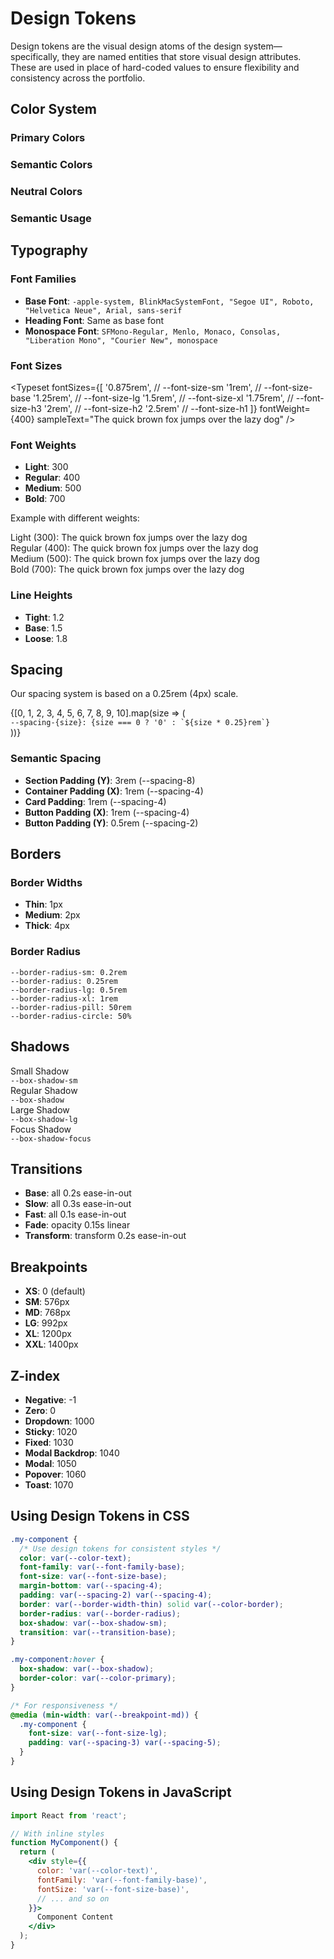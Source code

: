 
<Meta title="Design System/Design Tokens" />

# Design Tokens

Design tokens are the visual design atoms of the design system—specifically, they are named entities that store visual design attributes. These are used in place of hard-coded values to ensure flexibility and consistency across the portfolio.

## Color System

### Primary Colors

<ColorPalette>
  <ColorItem 
    title="Primary Colors" 
    subtitle="Main brand colors"
    colors={{ 
      'Primary': 'var(--color-primary)',
      'Primary Light': 'var(--color-primary-light)',
      'Primary Dark': 'var(--color-primary-dark)',
    }} 
  />
  <ColorItem 
    title="Secondary Colors" 
    subtitle="Supporting colors"
    colors={{ 
      'Secondary': 'var(--color-secondary)',
      'Secondary Light': 'var(--color-secondary-light)',
      'Secondary Dark': 'var(--color-secondary-dark)',
      'Accent': 'var(--color-accent)',
    }} 
  />
</ColorPalette>

### Semantic Colors

<ColorPalette>
  <ColorItem 
    title="Semantic Colors" 
    subtitle="Colors with specific meanings"
    colors={{ 
      'Success': 'var(--color-success)',
      'Info': 'var(--color-info)',
      'Warning': 'var(--color-warning)',
      'Danger': 'var(--color-danger)',
    }} 
  />
</ColorPalette>

### Neutral Colors

<ColorPalette>
  <ColorItem 
    title="Gray Scale" 
    subtitle="Neutral colors for text, backgrounds, and borders"
    colors={{ 
      'White': 'var(--color-white)',
      'Gray 100': 'var(--color-gray-100)',
      'Gray 200': 'var(--color-gray-200)',
      'Gray 300': 'var(--color-gray-300)',
      'Gray 400': 'var(--color-gray-400)',
      'Gray 500': 'var(--color-gray-500)',
      'Gray 600': 'var(--color-gray-600)',
      'Gray 700': 'var(--color-gray-700)',
      'Gray 800': 'var(--color-gray-800)',
      'Gray 900': 'var(--color-gray-900)',
      'Black': 'var(--color-black)',
    }} 
  />
</ColorPalette>

### Semantic Usage

<ColorPalette>
  <ColorItem 
    title="Semantic Usage" 
    subtitle="Contextual color usage"
    colors={{ 
      'Text': 'var(--color-text)',
      'Text Muted': 'var(--color-text-muted)',
      'Link': 'var(--color-link)',
      'Link Hover': 'var(--color-link-hover)',
      'Border': 'var(--color-border)',
      'Background': 'var(--color-background)',
      'Background Alt': 'var(--color-background-alt)',
      'Background Muted': 'var(--color-background-muted)',
    }} 
  />
</ColorPalette>

## Typography

### Font Families

- **Base Font**: `-apple-system, BlinkMacSystemFont, "Segoe UI", Roboto, "Helvetica Neue", Arial, sans-serif`
- **Heading Font**: Same as base font
- **Monospace Font**: `SFMono-Regular, Menlo, Monaco, Consolas, "Liberation Mono", "Courier New", monospace`

### Font Sizes

<Typeset
  fontSizes={[
    '0.875rem', // --font-size-sm
    '1rem',     // --font-size-base
    '1.25rem',  // --font-size-lg
    '1.5rem',   // --font-size-xl
    '1.75rem',  // --font-size-h3
    '2rem',     // --font-size-h2
    '2.5rem'    // --font-size-h1
  ]}
  fontWeight={400}
  sampleText="The quick brown fox jumps over the lazy dog"
/>

### Font Weights

- **Light**: 300
- **Regular**: 400
- **Medium**: 500
- **Bold**: 700

Example with different weights:

<div style={{ fontFamily: 'var(--font-family-base)' }}>
  <div style={{ fontWeight: 'var(--font-weight-light)' }}>Light (300): The quick brown fox jumps over the lazy dog</div>
  <div style={{ fontWeight: 'var(--font-weight-normal)' }}>Regular (400): The quick brown fox jumps over the lazy dog</div>
  <div style={{ fontWeight: 'var(--font-weight-medium)' }}>Medium (500): The quick brown fox jumps over the lazy dog</div>
  <div style={{ fontWeight: 'var(--font-weight-bold)' }}>Bold (700): The quick brown fox jumps over the lazy dog</div>
</div>

### Line Heights

- **Tight**: 1.2
- **Base**: 1.5
- **Loose**: 1.8

## Spacing

Our spacing system is based on a 0.25rem (4px) scale.

<div style={{ display: 'flex', flexDirection: 'column', gap: '20px', marginTop: '20px' }}>
  {[0, 1, 2, 3, 4, 5, 6, 7, 8, 9, 10].map(size => (
    <div key={size} style={{ display: 'flex', alignItems: 'center' }}>
      <div style={{ 
        width: `${size * 0.25}rem`, 
        height: '20px', 
        backgroundColor: 'var(--color-primary)',
        marginRight: '10px'
      }}></div>
      <code>--spacing-{size}: {size === 0 ? '0' : `${size * 0.25}rem`}</code>
    </div>
  ))}
</div>

### Semantic Spacing

- **Section Padding (Y)**: 3rem (--spacing-8)
- **Container Padding (X)**: 1rem (--spacing-4)
- **Card Padding**: 1rem (--spacing-4)
- **Button Padding (X)**: 1rem (--spacing-4)
- **Button Padding (Y)**: 0.5rem (--spacing-2)

## Borders

### Border Widths

- **Thin**: 1px
- **Medium**: 2px
- **Thick**: 4px

### Border Radius

<div style={{ display: 'flex', flexDirection: 'column', gap: '20px', marginTop: '20px' }}>
  <div style={{ display: 'flex', alignItems: 'center', gap: '10px' }}>
    <div style={{ 
      width: '100px', 
      height: '40px', 
      backgroundColor: 'var(--color-primary)',
      borderRadius: 'var(--border-radius-sm)'
    }}></div>
    <code>--border-radius-sm: 0.2rem</code>
  </div>
  <div style={{ display: 'flex', alignItems: 'center', gap: '10px' }}>
    <div style={{ 
      width: '100px', 
      height: '40px', 
      backgroundColor: 'var(--color-primary)',
      borderRadius: 'var(--border-radius)'
    }}></div>
    <code>--border-radius: 0.25rem</code>
  </div>
  <div style={{ display: 'flex', alignItems: 'center', gap: '10px' }}>
    <div style={{ 
      width: '100px', 
      height: '40px', 
      backgroundColor: 'var(--color-primary)',
      borderRadius: 'var(--border-radius-lg)'
    }}></div>
    <code>--border-radius-lg: 0.5rem</code>
  </div>
  <div style={{ display: 'flex', alignItems: 'center', gap: '10px' }}>
    <div style={{ 
      width: '100px', 
      height: '40px', 
      backgroundColor: 'var(--color-primary)',
      borderRadius: 'var(--border-radius-xl)'
    }}></div>
    <code>--border-radius-xl: 1rem</code>
  </div>
  <div style={{ display: 'flex', alignItems: 'center', gap: '10px' }}>
    <div style={{ 
      width: '100px', 
      height: '40px', 
      backgroundColor: 'var(--color-primary)',
      borderRadius: 'var(--border-radius-pill)'
    }}></div>
    <code>--border-radius-pill: 50rem</code>
  </div>
  <div style={{ display: 'flex', alignItems: 'center', gap: '10px' }}>
    <div style={{ 
      width: '50px', 
      height: '50px', 
      backgroundColor: 'var(--color-primary)',
      borderRadius: 'var(--border-radius-circle)'
    }}></div>
    <code>--border-radius-circle: 50%</code>
  </div>
</div>

## Shadows

<div style={{ display: 'flex', flexDirection: 'column', gap: '30px', marginTop: '20px' }}>
  <div style={{ display: 'flex', alignItems: 'center', gap: '20px' }}>
    <div style={{ 
      width: '150px', 
      height: '60px', 
      backgroundColor: 'white',
      boxShadow: 'var(--box-shadow-sm)',
      display: 'flex',
      alignItems: 'center',
      justifyContent: 'center'
    }}>Small Shadow</div>
    <code>--box-shadow-sm</code>
  </div>
  <div style={{ display: 'flex', alignItems: 'center', gap: '20px' }}>
    <div style={{ 
      width: '150px', 
      height: '60px', 
      backgroundColor: 'white',
      boxShadow: 'var(--box-shadow)',
      display: 'flex',
      alignItems: 'center',
      justifyContent: 'center'
    }}>Regular Shadow</div>
    <code>--box-shadow</code>
  </div>
  <div style={{ display: 'flex', alignItems: 'center', gap: '20px' }}>
    <div style={{ 
      width: '150px', 
      height: '60px', 
      backgroundColor: 'white',
      boxShadow: 'var(--box-shadow-lg)',
      display: 'flex',
      alignItems: 'center',
      justifyContent: 'center'
    }}>Large Shadow</div>
    <code>--box-shadow-lg</code>
  </div>
  <div style={{ display: 'flex', alignItems: 'center', gap: '20px' }}>
    <div style={{ 
      width: '150px', 
      height: '60px', 
      backgroundColor: 'white',
      boxShadow: 'var(--box-shadow-focus)',
      display: 'flex',
      alignItems: 'center',
      justifyContent: 'center'
    }}>Focus Shadow</div>
    <code>--box-shadow-focus</code>
  </div>
</div>

## Transitions

- **Base**: all 0.2s ease-in-out
- **Slow**: all 0.3s ease-in-out
- **Fast**: all 0.1s ease-in-out
- **Fade**: opacity 0.15s linear
- **Transform**: transform 0.2s ease-in-out

## Breakpoints

- **XS**: 0 (default)
- **SM**: 576px
- **MD**: 768px
- **LG**: 992px
- **XL**: 1200px
- **XXL**: 1400px

## Z-index

- **Negative**: -1
- **Zero**: 0
- **Dropdown**: 1000
- **Sticky**: 1020
- **Fixed**: 1030
- **Modal Backdrop**: 1040
- **Modal**: 1050
- **Popover**: 1060
- **Toast**: 1070

## Using Design Tokens in CSS

```css
.my-component {
  /* Use design tokens for consistent styles */
  color: var(--color-text);
  font-family: var(--font-family-base);
  font-size: var(--font-size-base);
  margin-bottom: var(--spacing-4);
  padding: var(--spacing-2) var(--spacing-4);
  border: var(--border-width-thin) solid var(--color-border);
  border-radius: var(--border-radius);
  box-shadow: var(--box-shadow-sm);
  transition: var(--transition-base);
}

.my-component:hover {
  box-shadow: var(--box-shadow);
  border-color: var(--color-primary);
}

/* For responsiveness */
@media (min-width: var(--breakpoint-md)) {
  .my-component {
    font-size: var(--font-size-lg);
    padding: var(--spacing-3) var(--spacing-5);
  }
}
```

## Using Design Tokens in JavaScript

```jsx
import React from 'react';

// With inline styles
function MyComponent() {
  return (
    <div style={{ 
      color: 'var(--color-text)',
      fontFamily: 'var(--font-family-base)',
      fontSize: 'var(--font-size-base)',
      // ... and so on
    }}>
      Component Content
    </div>
  );
}
